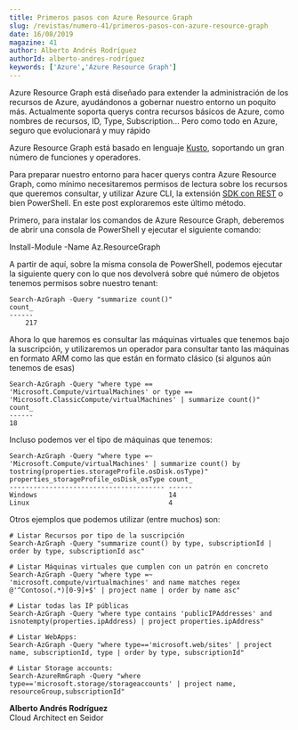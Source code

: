 ```yaml
---
title: Primeros pasos con Azure Resource Graph
slug: /revistas/numero-41/primeros-pasos-con-azure-resource-graph
date: 16/08/2019
magazine: 41
author: Alberto Andrés Rodríguez
authorId: alberto-andres-rodríguez
keywords: ['Azure','Azure Resource Graph']
---
```






​Azure Resource Graph está diseñado para extender la administración de los recursos de Azure, ayudándonos a gobernar nuestro entorno un poquito más. Actualmente soporta querys contra recursos básicos de Azure, como nombres de recursos, ID, Type, Subscription… Pero como todo en Azure, seguro que evolucionará y muy rápido

Azure Resource Graph está basado en lenguaje [Kusto](https://docs.microsoft.com/en-us/azure/data-explorer/data-explorer-overview), soportando un gran número de funciones y operadores.

Para preparar nuestro entorno para hacer querys contra Azure Resource Graph, como mínimo necesitaremos permisos de lectura sobre los recursos que queremos consultar, y utilizar Azure CLI, la extensión [SDK con REST](https://docs.microsoft.com/en-us/dotnet/api/microsoft.azure.management.resourcegraph.resourcegraphclient?view=azure-dotnet) o bien PowerShell. En este post exploraremos este último método.

Primero, para instalar los comandos de Azure Resource Graph, deberemos de abrir una consola de PowerShell y ejecutar el siguiente comando:

Install-Module -Name Az.ResourceGraph

A partir de aquí, sobre la misma consola de PowerShell, podemos ejecutar la siguiente query con lo que nos devolverá sobre qué número de objetos tenemos permisos sobre nuestro tenant:

```
Search-AzGraph -Query "summarize count()"
count_
------
    217
```

Ahora lo que haremos es consultar las máquinas virtuales que tenemos bajo la suscripción, y utilizaremos un operador para consultar tanto las máquinas en formato ARM como las que están en formato clásico (si algunos aún tenemos de esas)

```
Search-AzGraph -Query "where type == 'Microsoft.Compute/virtualMachines' or type == 'Microsoft.ClassicCompute/virtualMachines' | summarize count()"
count_
------
18
```

Incluso podemos ver el tipo de máquinas que tenemos:

```
Search-AzGraph -Query "where type =~ 'Microsoft.Compute/virtualMachines' | summarize count() by tostring(properties.storageProfile.osDisk.osType)"
properties_storageProfile_osDisk_osType count_
--------------------------------------- ------
Windows                                 14
Linux                                   4
```

Otros ejemplos que podemos utilizar (entre muchos) son:

```
# Listar Recursos por tipo de la suscripción
Search-AzGraph -Query "summarize count() by type, subscriptionId | order by type, subscriptionId asc" 

# Listar Máquinas virtuales que cumplen con un patrón en concreto
Search-AzGraph -Query "where type =~ 'microsoft.compute/virtualmachines' and name matches regex @'^Contoso(.*)[0-9]+$' | project name | order by name asc"

# Listar todas las IP públicas
Search-AzGraph -Query "where type contains 'publicIPAddresses' and isnotempty(properties.ipAddress) | project properties.ipAddress"

# Listar WebApps:
Search-AzGraph -Query "where type=='microsoft.web/sites' | project name, subscriptionId, type | order by type, subscriptionId"

# Listar Storage accounts:
Search-AzureRmGraph -Query "where type=='microsoft.storage/storageaccounts' | project name, resourceGroup,subscriptionId"
```

**Alberto Andrés Rodríguez** <br />
Cloud Architect en Seidor